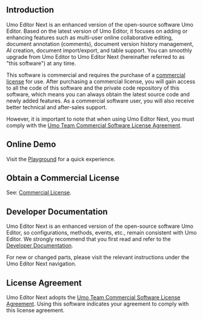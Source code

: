 ## Introduction

Umo Editor Next is an enhanced version of the open-source software Umo Editor. Based on the latest version of Umo Editor, it focuses on adding or enhancing features such as multi-user online collaborative editing, document annotation (comments), document version history management, AI creation, document import/export, and table support. You can smoothly upgrade from Umo Editor to Umo Editor Next (hereinafter referred to as "this software") at any time.

This software is commercial and requires the purchase of a [commercial license](./buy) for use. After purchasing a commercial license, you will gain access to all the code of this software and the private code repository of this software, which means you can always obtain the latest source code and newly added features. As a commercial software user, you will also receive better technical and after-sales support.

However, it is important to note that when using Umo Editor Next, you must comply with the [Umo Team Commercial Software License Agreement](./license).

## Online Demo

Visit the [Playground](https://demo.umodoc.com/editor-next?pane=hide&lang=en) for a quick experience.

## Obtain a Commercial License

See: [Commercial License](./buy).

## Developer Documentation

Umo Editor Next is an enhanced version of the open-source software Umo Editor, so configurations, methods, events, etc., remain consistent with Umo Editor. We strongly recommend that you first read and refer to the [Developer Documentation](https://editor.umodoc.com/en/docs).

For new or changed parts, please visit the relevant instructions under the Umo Editor Next navigation.

## License Agreement

Umo Editor Next adopts the [Umo Team Commercial Software License Agreement](./license). Using this software indicates your agreement to comply with this license agreement.
